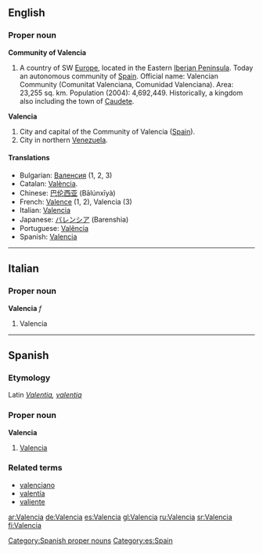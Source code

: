 ==English==
===Proper noun===
{{wikipedia|Valencia (autonomous community)}}
'''Community of Valencia'''
# A country of SW [[Europe]], located in the Eastern [[Iberia|Iberian Peninsula]]. Today an autonomous community of [[Spain]]. Official name: Valencian Community (Comunitat Valenciana, Comunidad Valenciana). Area: 23,255 sq. km. Population (2004): 4,692,449. Historically, a kingdom also including the town of [[Caudete]].
{{wikipedia}}
'''Valencia'''
# City and capital of the Community of Valencia ([[Spain]]).
# City in northern [[Venezuela]].

====Translations====
{{top}}
*Bulgarian: [[Валенсия]] (1, 2, 3)
*Catalan: [[València]].
*Chinese: [[巴伦西亚]] (Bālúnxīyà)
*French: [[Valence]] (1, 2), Valencia (3)
*Italian: [[#Italian|Valencia]] 
*Japanese: [[バレンシア]] (Barenshia)
*Portuguese: [[Valência]]
*Spanish: [[#Spanish|Valencia]]
{{bottom}}

----

==Italian==
===Proper noun===
'''Valencia''' ''f''

# Valencia

----

==Spanish==
[[Category:Spanish proper nouns]]
[[Category:es:Spain]]
===Etymology===
Latin ''[[Valentia]], [[valentia]]''

===Proper noun===
'''Valencia'''

# [[#English|Valencia]]

===Related terms===
*[[valenciano]]
*[[valentía]]
*[[valiente]]

[[ar:Valencia]]
[[de:Valencia]]
[[es:Valencia]]
[[gl:Valencia]]
[[ru:Valencia]]
[[sr:Valencia]]
[[fi:Valencia]]